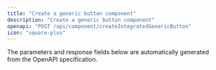 ```yaml
---
title: "Create a generic button component"
description: "Create a generic button component"
openapi: "POST /api/component/createIntegratedGenericButton"
icon: "square-plus"
---
```


<Note>
The parameters and response fields below are automatically generated from the OpenAPI specification.
</Note>
